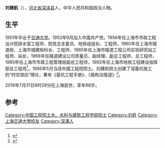 '''刘建航'''（{{bd|1929年|4月26年|2016年|7月31日}}），[[河北省|河北省]][[深泽县|深泽县]]人，中华人民共和国政治人物。

== 生平 ==
1951年毕业于[[交通大学|交通大学]]。1952年9月加入中国共产党。1956年任上海市市政工程设计院排水室工程师、院党总支委员、地铁组组长、工程师，1960年任上海市隧道局、上海市城建局科长、工程师，1965年任上海市隧道工程公司实验研究站工程师、站长，1968年任隧道建设公司质量员、副经理、副总工程师、总工程师，1985年任上海市市政工程管理局副总工程师，1992年任上海市地铁工程建设指挥部总工程师<ref>{{cite book|author1=赵笑平|title=黄浦江诗章|date=2010年7月|publisher=上海：华东师范大学出版社|isbn=978-7-5617-7886-9|pages=232|accessdate=2016-08-12}}</ref>。1995年5月当选中国工程院院士。刘建航院士创建了深基坑施工的“时空效应”理论，著有《基坑工程手册》、《盾构法隧道》<ref>{{cite news|title=各界人士送别刘建航同志|url=http://cpc.people.com.cn/n1/2016/0805/c87393-28614413.html|accessdate=2016-08-12|agency=解放日报|date=2016年8月5日|archive-date=2017-01-05|archive-url=https://web.archive.org/web/20170105235202/http://cpc.people.com.cn/n1/2016/0805/c87393-28614413.html|dead-url=no}}</ref>。

2016年7月31日8时28分在上海逝世，享年88岁。

==参考==
{{reflist}}

{{中国工程院土木、水利与建筑工程学部院士}}
{{DEFAULTSORT:L}}
[[Category:中国工程院土木、水利与建筑工程学部院士|Category:中国工程院土木、水利与建筑工程学部院士]]
[[Category:刘姓|Category:刘姓]]
[[Category:上海交通大學校友|Category:上海交通大學校友]]
[[Category:深澤人|Category:深澤人]]